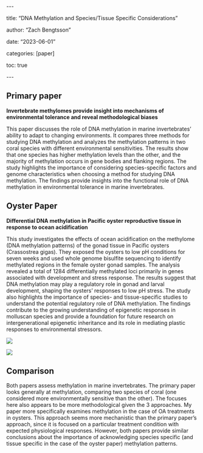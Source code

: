 \-\--

title: "DNA Methylation and Species/Tissue Specific Considerations"

author: "Zach Bengtsson"

date: "2023-06-01"

categories: \[paper\]

toc: true

\-\--

## Primary paper

**Invertebrate methylomes provide insight into mechanisms of environmental tolerance and reveal methodological biases**

This paper discusses the role of DNA methylation in marine invertebrates' ability to adapt to changing environments. It compares three methods for studying DNA methylation and analyzes the methylation patterns in two coral species with different environmental sensitivities. The results show that one species has higher methylation levels than the other, and the majority of methylation occurs in gene bodies and flanking regions. The study highlights the importance of considering species-specific factors and genome characteristics when choosing a method for studying DNA methylation. The findings provide insights into the functional role of DNA methylation in environmental tolerance in marine invertebrates.

## Oyster Paper

**Differential DNA methylation in Pacific oyster reproductive tissue in response to ocean acidification**

This study investigates the effects of ocean acidification on the methylome (DNA methylation patterns) of the gonad tissue in Pacific oysters (Crassostrea gigas). They exposed the oysters to low pH conditions for seven weeks and used whole genome bisulfite sequencing to identify methylated regions in the female oyster gonad samples. The analysis revealed a total of 1284 differentially methylated loci primarily in genes associated with development and stress response. The results suggest that DNA methylation may play a regulatory role in gonad and larval development, shaping the oysters' responses to low pH stress. The study also highlights the importance of species- and tissue-specific studies to understand the potential regulatory role of DNA methylation. The findings contribute to the growing understanding of epigenetic responses in molluscan species and provide a foundation for future research on intergenerational epigenetic inheritance and its role in mediating plastic responses to environmental stressors.

![](DML-distribution.png)

![](CpG-locations.png)

## Comparison

Both papers assess methylation in marine invertebrates. The primary paper looks generally at methylation, comparing two species of coral (one considered more environmentally sensitive than the other). The focuses here also appears to be more methodological given the 3 approaches. My paper more specifically examines methylation in the case of OA treatments in oysters. This approach seems more mechanistic than the primary paper's approach, since it is focused on a particular treatment condition with expected physiological responses. However, both papers provide similar conclusions about the importance of acknowledging species specific (and tissue specific in the case of the oyster paper) methylation patterns.
